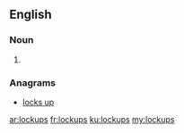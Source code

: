 ==English==

===Noun===
{{head|en|plural}}

# {{plural of|lockup|lang=en}}

===Anagrams===
* [[locks up#English|locks up]]

[[ar:lockups]]
[[fr:lockups]]
[[ku:lockups]]
[[my:lockups]]